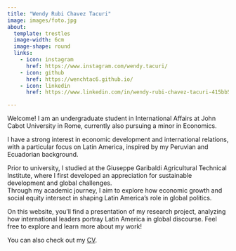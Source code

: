 ```yaml
---
title: "Wendy Rubi Chavez Tacuri"
image: images/foto.jpg
about:
  template: trestles
  image-width: 6cm
  image-shape: round
  links:
    - icon: instagram
      href: https://www.instagram.com/wendy.tacuri/
    - icon: github
      href: https://wenchtac6.github.io/
    - icon: linkedin
      href: https://www.linkedin.com/in/wendy-rubi-chavez-tacuri-415bb5208/  

---
```


Welcome! I am an undergraduate student in International Affairs at John Cabot University in Rome, currently also pursuing a minor in Economics.

I have a strong interest in economic development and international relations, with a particular focus on Latin America, inspired by my Peruvian and Ecuadorian background.

Prior to university, I studied at the Giuseppe Garibaldi Agricultural Technical Institute, where I first developed an appreciation for sustainable development and global challenges.\
Through my academic journey, I aim to explore how economic growth and social equity intersect in shaping Latin America’s role in global politics.

On this website, you’ll find a presentation of my research project, analyzing how international leaders portray Latin America in global discourse. Feel free to explore and learn more about my work!

You can also check out my [CV](cv/cv en.pdf).
